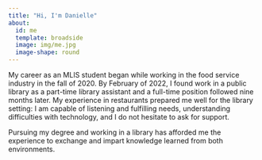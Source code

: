 ```yaml
---
title: "Hi, I'm Danielle"
about:
  id: me
  template: broadside
  image: img/me.jpg
  image-shape: round
---
```


:::{#me}

######### My career as an MLIS student began while working in the food service industry in the fall of 2020. By February of 2022, I found work in a public library as a part-time library assistant and a full-time position followed nine months later. My experience in restaurants prepared me well for the library setting: I am capable of listening and fulfilling needs, understanding difficulties with technology, and I do not hesitate to ask for support.
######### Pursuing my degree and working in a library has afforded me the experience to exchange and impart knowledge learned from both environments.
:::
